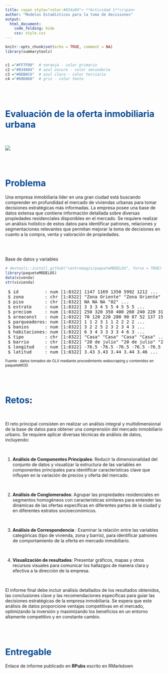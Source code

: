 ```yaml
---
title: <span style="color:#034a94"> **Actividad 1**</span>
author: "Modelos Estadísticos para la toma de decisiones"
output:
  html_document:
    code_folding: hide
    css: style.css
---
```


```r
knitr::opts_chunk$set(echo = TRUE, comment = NA)
library(summarytools)


c1 ="#FF7F00"  # naranja - color primario 
c2 ="#034A94"  # azul oscuro - color secundario
c3 ="#0EB0C6"  # azul claro - color terciario
c4 ="#686868"  # gris - color texto
```

</br></br>

# <span style="color:#034a94">**Evaluación de la oferta inmobiliaria urbana**</span>

</br>

![](img/caso1.png)

</br></br>

# <span style="color:#034a94">**Problema**</span>

Una empresa inmobiliaria líder en una gran ciudad está buscando comprender en profundidad el mercado de viviendas urbanas para tomar decisiones estratégicas más informadas. La empresa posee una base de datos extensa que contiene información detallada sobre diversas propiedades residenciales disponibles en el mercado. Se requiere realizar un análisis holístico de estos datos para identificar patrones, relaciones y segmentaciones relevantes que permitan mejorar la toma de decisiones en cuanto a la compra, venta y valoración de propiedades.


</br></br>

Base de datos y variables

```r
# devtools::install_github("centromagis/paqueteMODELOS", force = TRUE)
library(paqueteMODELOS)
data(vivenda)
str(vivienda)
```

<pre>
 $ id          : num [1:8322] 1147 1169 1350 5992 1212 ...
 $ zona        : chr [1:8322] "Zona Oriente" "Zona Oriente" "Zona Oriente" "Zona Sur" ...
 $ piso        : chr [1:8322] NA NA NA "02" ...
 $ estrato     : num [1:8322] 3 3 3 4 5 5 4 5 5 5 ...
 $ preciom     : num [1:8322] 250 320 350 400 260 240 220 310 320 780 ...
 $ areaconst   : num [1:8322] 70 120 220 280 90 87 52 137 150 380 ...
 $ parqueaderos: num [1:8322] 1 1 2 3 1 1 2 2 2 2 ...
 $ banios      : num [1:8322] 3 2 2 5 2 3 2 3 4 3 ...
 $ habitaciones: num [1:8322] 6 3 4 3 3 3 3 4 6 3 ...
 $ tipo        : chr [1:8322] "Casa" "Casa" "Casa" "Casa" ...
 $ barrio      : chr [1:8322] "20 de julio" "20 de julio" "20 de julio" "3 de julio" ...
 $ longitud    : num [1:8322] -76.5 -76.5 -76.5 -76.5 -76.5 ...
 $ latitud     : num [1:8322] 3.43 3.43 3.44 3.44 3.46 ...
</pre>

<sub> Fuente : datos tomados de OLX mediante procedimiento webscraping y contenidos en paqueteMOD </sub>

</br></br>

# <span style="color:#034a94">**Retos**</span>: 

</br>

El reto principal consisten en realizar un análisis integral y multidimensional de la base de datos para obtener una comprensión del mercado inmobiliario urbano. Se requiere aplicar diversas técnicas de análisis de datos, incluyendo:

</br>

1. **Análisis de Componentes Principales**: Reducir la dimensionalidad del conjunto de datos y visualizar la estructura de las variables en componentes principales para identificar características clave que influyen en la variación de precios y oferta del mercado.

</br>

2. **Análisis de Conglomerados**: Agrupar las propiedades residenciales en segmentos homogéneos con características similares para entender las dinámicas de las ofertas específicas en diferentes partes de la ciudad y en diferentes estratos socioeconómicos.

</br>

3. **Análisis de Correspondencia** : Examinar la relación entre las variables categóricas (tipo de vivienda, zona y barrio), para identificar patrones de comportamiento de la  oferta en mercado inmobiliario.

</br>

4. **Visualización de resultados**: Presentar gráficos, mapas y otros recursos visuales para comunicar los hallazgos de manera clara y efectiva a la dirección de la empresa.

</br>

El informe final debe incluir análisis detallados de los resultados obtenidos, las conclusiones clave y las recomendaciones específicas para guiar las decisiones estratégicas de la empresa inmobiliaria. Se espera que este análisis de datos proporcione ventajas competitivas en el mercado, optimizando la inversión y maximizando los beneficios en un entorno altamente competitivo y en constante cambio.


</br></br>


# <span style="color:#034a94">**Entregable**</span>

Enlace de informe publicado en **RPubs** escrito en RMarkdown





